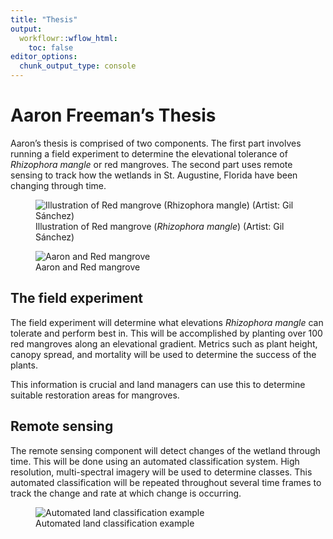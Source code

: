 ```yaml
---
title: "Thesis"
output:
  workflowr::wflow_html:
    toc: false
editor_options:
  chunk_output_type: console
---
```


# **Aaron Freeman's Thesis**

Aaron's thesis is comprised of two components. The first part involves running a field experiment to determine the elevational tolerance of *Rhizophora mangle* or red mangroves. The second part uses remote sensing to track how the wetlands in St. Augustine, Florida have been changing through time. 

![Illustration of Red mangrove (*Rhizophora mangle*) (Artist: Gil Sánchez)](assets/redpic.jpg) 

![Aaron and Red mangrove](assets/aaronred.jpg)

## **The field experiment**

The field experiment will determine what elevations *Rhizophora mangle* can tolerate and perform best in. This will be accomplished by planting over 100 red mangroves along an elevational gradient. Metrics such as plant height, canopy spread, and mortality will be used to determine the success of the plants.

This information is crucial and land managers can use this to determine suitable restoration areas for mangroves.

## **Remote sensing**

The remote sensing component will detect changes of the wetland through time. This will be done using an automated classification system. High resolution, multi-spectral imagery will be used to determine classes. This automated classification will be repeated throughout several time frames to track the change and rate at which change is occurring. 

![Automated land classification example](assets/classex.png)

